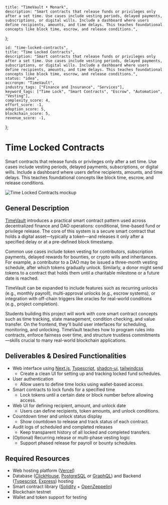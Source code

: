     title: "TimeVault • Monark",
    description: "Smart contracts that release funds or privileges only after a set time. Use cases include vesting periods, delayed payments, subscriptions, or digital wills. Include a dashboard where users define recipients, amounts, and time delays. This teaches foundational concepts like block time, escrow, and release conditions.",
};

    id: "time-locked-contracts",
    title: "Time Locked Contracts",
    description: "Smart contracts that release funds or privileges only after a set time. Use cases include vesting periods, delayed payments, subscriptions, or digital wills. Include a dashboard where users define recipients, amounts, and time delays. This teaches foundational concepts like block time, escrow, and release conditions.",
    status: "idea",
    accronym: "TimeVault",
    industry_tags: ["Finance and Insurance", "Services"],
    keyword_tags: ["Time Lock", "Smart Contracts", "Escrow", "Automation", "Vesting"],
    complexity_score: 4,
    effort_score: -1,
    adoption_score: 5,
    blockchain_score: 5,
    revenue_score: -1,
};

# Time Locked Contracts

Smart contracts that release funds or privileges only after a set time. Use cases include vesting periods, delayed payments, subscriptions, or digital wills. Include a dashboard where users define recipients, amounts, and time delays. This teaches foundational concepts like block time, escrow, and release conditions.

![Time Locked Contracts mockup](/images/project/time-locked-contracts.jpg)

## General Description

[TimeVault](https://timevault.monark.io) introduces a practical smart contract pattern used across decentralized finance and DAO operations: conditional, time-based fund or privilege release. The core of this system is a secure smart contract that holds a digital asset—typically a token—and releases it only after a specified delay or at a pre-defined block timestamp.

Common use cases include token vesting for contributors, subscription payments, delayed rewards for bounties, or crypto wills and inheritances. For example, a contributor to a DAO may be issued a three-month vesting schedule, after which tokens gradually unlock. Similarly, a donor might send tokens to a contract that holds them until a charitable milestone or a future date is reached.

TimeVault can be expanded to include features such as recurring unlocks (e.g., monthly payroll), multi-approval unlocks (e.g., escrow systems), or integration with off-chain triggers like oracles for real-world conditions (e.g., project completion).

Students building this project will work with core smart contract concepts such as time tracking, state management, condition checking, and value transfer. On the frontend, they'll build user interfaces for scheduling, monitoring, and unlocking. TimeVault teaches how to program rules into contracts, enforce fairness over time, and structure trustless commitments—skills crucial to many real-world blockchain applications.

## Deliverables & Desired Functionalities

- Web interface using [Next.js](https://nextjs.org/), [Typescript](https://www.typescriptlang.org/), [shadcn-ui](https://ui.shadcn.com/), [tailwindcss](https://tailwindcss.com/)
    - Create a clean UI for setting up and tracking locked fund schedules. 
- User authentication 
    - Allow users to define time locks using wallet-based access.
- Smart contracts to lock funds for a specified time
    - Lock tokens until a certain date or block number before allowing access.
- Web UI for defining recipient, amount, and unlock date
    - Users can define recipients, token amounts, and unlock conditions.
- Countdown timer and unlock status display
    - Show countdown to release and track status of each contract.
- Audit logs of scheduled and completed releases
    - Keep transparent history of all locked and completed transfers.
- (Optional) Recurring release or multi-phase vesting logic
    - Support phased release for payroll or bounty schedules.

## Required Resources

- Web hosting platform ([Vercel](https://www.vercel.com/))
- Database ([ClickHouse](https://clickhouse.com/), [PostgreSQL](https://www.postgresql.org/) or [GraphQL](https://graphql.org/)) and Backend ([Typescript](https://www.typescriptlang.org/), [Express](https://expressjs.com/)) hosting
- Smart contract library ([Solidity](https://soliditylang.org/) + [OpenZeppelin](https://www.openzeppelin.com/))
- Blockchain testnet
- Wallet and token support for testing

